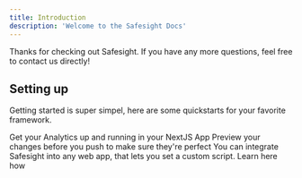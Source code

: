 ```yaml
---
title: Introduction
description: 'Welcome to the Safesight Docs'
---
```


Thanks for checking out Safesight. If you have any more questions, feel free to contact us directly!



## Setting up

Getting started is super simpel, here are some quickstarts for your favorite framework.

<CardGroup cols={2}>
  <Card
    title="NextJS"
    icon="pen-to-square"
    href="/quickstart/nextjs"
  >
    Get your Analytics up and running in your NextJS App
  </Card>
  <Card
    title="RemixJS"
    icon="image"
    href="/quickstart/remix"
  >
    Preview your changes before you push to make sure they're perfect
  </Card>
  <Card
    title="Other"
    icon="image"
    href="/quickstart/other"
  >
    You can integrate Safesight into any web app, that lets you set a custom script. Learn here how
  </Card>
</CardGroup>


